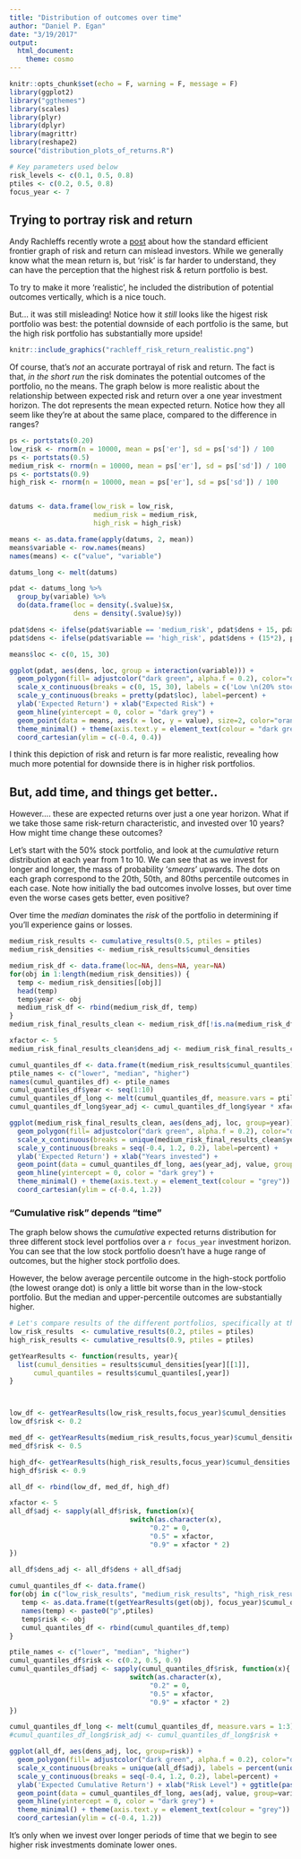 ```yaml
---
title: "Distribution of outcomes over time"
author: "Daniel P. Egan"
date: "3/19/2017"
output: 
  html_document: 
    theme: cosmo
---
```


```r
knitr::opts_chunk$set(echo = F, warning = F, message = F)
library(ggplot2)
library("ggthemes")
library(scales)
library(plyr)
library(dplyr)
library(magrittr)
library(reshape2)
source("distribution_plots_of_returns.R")

# Key parameters used below
risk_levels <- c(0.1, 0.5, 0.8)
ptiles <- c(0.2, 0.5, 0.8)
focus_year <- 7
```

## Trying to portray risk and return
Andy Rachleffs recently wrote a [post](http://seekingalpha.com/article/4056039-risk-simple-appears?page=2) about how the standard efficient frontier graph of risk and return can mislead investors. While we generally know what the mean return is, but 'risk' is far harder to understand, they can have the perception that the highest risk & return portfolio is best. 

To try to make it more 'realistic', he included the distribution of potential outcomes vertically, which is a nice touch. 

But... it was still misleading! Notice how it _still_ looks like the higest risk portfolio was best: the potential downside of each portfolio is the same, but the high risk portfolio has substantially more upside! 

```r
knitr::include_graphics("rachleff_risk_return_realistic.png")
```


Of course, that's *_not_* an accurate portrayal of risk and return.  The fact is that, *_in the short run_* the risk dominates the potential outcomes of the portfolio, no the means. 
The graph below is more realistic about the relationship between expected risk and return over a one year investment horizon. The dot represents the mean expected return. Notice how they all seem like they're at about the same place, compared to the difference in ranges? 

```r
ps <- portstats(0.20)
low_risk <- rnorm(n = 10000, mean = ps['er'], sd = ps['sd']) / 100
ps <- portstats(0.5)
medium_risk <- rnorm(n = 10000, mean = ps['er'], sd = ps['sd']) / 100
ps <- portstats(0.9)
high_risk <- rnorm(n = 10000, mean = ps['er'], sd = ps['sd']) / 100


datums <- data.frame(low_risk = low_risk, 
                     medium_risk = medium_risk, 
                     high_risk = high_risk)

means <- as.data.frame(apply(datums, 2, mean))
means$variable <- row.names(means)
names(means) <- c("value", "variable")
```


```r
datums_long <- melt(datums)

pdat <- datums_long %>%
  group_by(variable) %>%
  do(data.frame(loc = density(.$value)$x,
                dens = density(.$value)$y))

pdat$dens <- ifelse(pdat$variable == 'medium_risk', pdat$dens + 15, pdat$dens)
pdat$dens <- ifelse(pdat$variable == 'high_risk', pdat$dens + (15*2), pdat$dens)

means$loc <- c(0, 15, 30)

ggplot(pdat, aes(dens, loc, group = interaction(variable))) + 
  geom_polygon(fill= adjustcolor("dark green", alpha.f = 0.2), color="dark green") +
  scale_x_continuous(breaks = c(0, 15, 30), labels = c('Low \n(20% stocks)', 'Medium \n(50% stocks)',"High \n(90% stocks)")) +
  scale_y_continuous(breaks = pretty(pdat$loc), label=percent) + 
  ylab('Expected Return') + xlab("Expected Risk") + 
  geom_hline(yintercept = 0, color = "dark grey") +
  geom_point(data = means, aes(x = loc, y = value), size=2, color="orange") +
  theme_minimal() + theme(axis.text.y = element_text(colour = "dark grey")) + 
  coord_cartesian(ylim = c(-0.4, 0.4)) 


```

I think this depiction of risk and return is far more realistic, revealing how much more potential for downside there is in higher risk portfolios. 

## But, add time, and things get better..
However.... these are expected returns over just a one year horizon. What if we take those same risk-return characteristic, and invested over 10 years? How might time change these outcomes? 

Let's start with the 50% stock portfolio, and look at the _cumulative_ return distribution at each year from 1 to 10. We can see that as we invest for longer and longer, the mass of probability '_smears_' upwards. The dots on each graph correspond to the 20th, 50th, and 80ths percentile outcomes in each case. Note how initially the bad outcomes involve losses, but over time even the worse cases gets better, even positive? 

Over time the _median_ dominates the _risk_ of the portfolio in determining if you'll experience gains or losses. 

```r

medium_risk_results <- cumulative_results(0.5, ptiles = ptiles)
medium_risk_densities <- medium_risk_results$cumul_densities

medium_risk_df <- data.frame(loc=NA, dens=NA, year=NA)
for(obj in 1:length(medium_risk_densities)) {
  temp <- medium_risk_densities[[obj]]
  head(temp)
  temp$year <- obj
  medium_risk_df <- rbind(medium_risk_df, temp)
}
medium_risk_final_results_clean <- medium_risk_df[!is.na(medium_risk_df$year),]

xfactor <- 5
medium_risk_final_results_clean$dens_adj <- medium_risk_final_results_clean$dens + (xfactor * medium_risk_final_results_clean$year)

cumul_quantiles_df <- data.frame(t(medium_risk_results$cumul_quantiles))
ptile_names <- c("lower", "median", "higher")
names(cumul_quantiles_df) <- ptile_names
cumul_quantiles_df$year <- seq(1:10)
cumul_quantiles_df_long <- melt(cumul_quantiles_df, measure.vars = ptile_names)
cumul_quantiles_df_long$year_adj <- cumul_quantiles_df_long$year * xfactor
```

```r
ggplot(medium_risk_final_results_clean, aes(dens_adj, loc, group=year)) + 
  geom_polygon(fill= adjustcolor("dark green", alpha.f = 0.2), color="dark green") +
  scale_x_continuous(breaks = unique(medium_risk_final_results_clean$year)*xfactor, labels = unique(medium_risk_final_results_clean$year)) + 
  scale_y_continuous(breaks = seq(-0.4, 1.2, 0.2), label=percent) +
  ylab('Expected Return') + xlab("Years invested") + 
  geom_point(data = cumul_quantiles_df_long, aes(year_adj, value, group=variable), color="orange") +
  geom_hline(yintercept = 0, color = "dark grey") +
  theme_minimal() + theme(axis.text.y = element_text(colour = "grey")) + 
  coord_cartesian(ylim = c(-0.4, 1.2)) 
```

### "Cumulative risk" depends "time"
The graph below shows the _cumulative_ expected returns distribution for three different stock level portfolios over a `r focus_year` investment horizon. You can see that the low stock portfolio doesn't have a huge range of outcomes, but the higher stock portfolio does. 

However, the below average percentile outcome in the high-stock portfolio (the lowest orange dot) is only a little bit worse than in the low-stock portfolio. But the median and upper-percentile outcomes are substantially higher. 

```r
# Let's compare results of the different portfolios, specifically at the 10 year horizon. 
low_risk_results  <- cumulative_results(0.2, ptiles = ptiles)
high_risk_results <- cumulative_results(0.9, ptiles = ptiles)

getYearResults <- function(results, year){
  list(cumul_densities = results$cumul_densities[year][[1]], 
      cumul_quantiles = results$cumul_quantiles[,year])
}



low_df <- getYearResults(low_risk_results,focus_year)$cumul_densities
low_df$risk <- 0.2

med_df <- getYearResults(medium_risk_results,focus_year)$cumul_densities
med_df$risk <- 0.5

high_df<- getYearResults(high_risk_results,focus_year)$cumul_densities
high_df$risk <- 0.9

all_df <- rbind(low_df, med_df, high_df)

xfactor <- 5
all_df$adj <- sapply(all_df$risk, function(x){
                              switch(as.character(x), 
                                   "0.2" = 0, 
                                   "0.5" = xfactor,
                                   "0.9" = xfactor * 2)
})
                     
all_df$dens_adj <- all_df$dens + all_df$adj

cumul_quantiles_df <- data.frame()
for(obj in c("low_risk_results", "medium_risk_results", "high_risk_results")){
   temp <- as.data.frame(t(getYearResults(get(obj), focus_year)$cumul_quantiles))
   names(temp) <- paste0("p",ptiles)
   temp$risk <- obj
   cumul_quantiles_df <- rbind(cumul_quantiles_df,temp)
}

ptile_names <- c("lower", "median", "higher")
cumul_quantiles_df$risk <- c(0.2, 0.5, 0.9)
cumul_quantiles_df$adj <- sapply(cumul_quantiles_df$risk, function(x){
                              switch(as.character(x), 
                                   "0.2" = 0, 
                                   "0.5" = xfactor,
                                   "0.9" = xfactor * 2)
})

cumul_quantiles_df_long <- melt(cumul_quantiles_df, measure.vars = 1:3)
#cumul_quantiles_df_long$risk_adj <- cumul_quantiles_df_long$risk +
```

```r
ggplot(all_df, aes(dens_adj, loc, group=risk)) + 
  geom_polygon(fill= adjustcolor("dark green", alpha.f = 0.2), color="dark green") +
  scale_x_continuous(breaks = unique(all_df$adj), labels = percent(unique(all_df$risk))) + 
  scale_y_continuous(breaks = seq(-0.4, 1.2, 0.2), label=percent) +
  ylab('Expected Cumulative Return') + xlab("Risk Level") + ggtitle(paste0("Expected final return distributions\nover a ", focus_year, " holding period for different risk levels")) + 
  geom_point(data = cumul_quantiles_df_long, aes(adj, value, group=variable), color="orange") +
  geom_hline(yintercept = 0, color = "dark grey") +
  theme_minimal() + theme(axis.text.y = element_text(colour = "grey")) + 
  coord_cartesian(ylim = c(-0.4, 1.2)) 
```

It's only when we invest over longer periods of time that we begin to see higher risk investments dominate lower ones. 